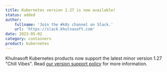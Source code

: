 ```yaml
---
title: Kubernetes version 1.27 is now available!
status: added
author:
    fullname: 'Join the #k8s channel on Slack.'
    url: 'https://slack.khulnasoft.com'
date: 2023-05-02
category: containers
product: kubernetes
---
```


Khulnasoft Kubernetes products now support the latest minor version 1.27 "Chill Vibes". Read [our version support policy](/containers/kubernetes/reference-content/version-support-policy/) for more information.

